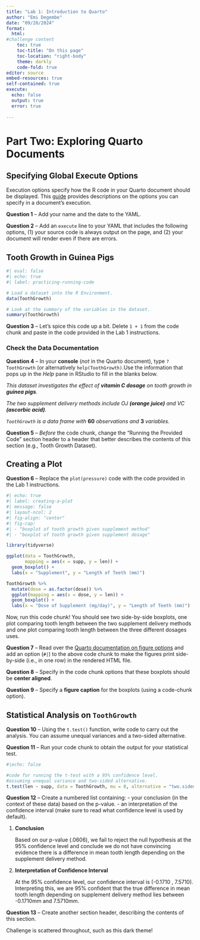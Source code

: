 ```yaml
---
title: "Lab 1: Introduction to Quarto"
author: "Emi Degembe"
date: "09/28/2024"
format: 
  html:
#challenge content
    toc: true
    toc-title: "On this page"
    toc-location: "right-body"
    theme: darkly
    code-fold: true
editor: source
embed-resources: true
self-contained: true
execute: 
  echo: false
  output: true
  error: true
  
---
```


# Part Two: Exploring Quarto Documents

## Specifying Global Execute Options

Execution options specify how the R code in your Quarto document should be displayed. This [guide](https://quarto.org/docs/computations/execution-options.html) provides descriptions on the options you can specify in a document's execution.

**Question 1** -- Add your name and the date to the YAML.

**Question 2** -- Add an `execute` line to your YAML that includes the following options, (1) your source code is always output on the page, and (2) your document will render even if there are errors.

## Tooth Growth in Guinea Pigs

```r
#| eval: false
#| echo: true
#| label: practicing-running-code

# Load a dataset into the R Environment.
data(ToothGrowth)

# Look at the summary of the variables in the dataset.
summary(ToothGrowth)
```

**Question 3** -- Let's spice this code up a bit. Delete `1 + 1` from the code chunk and paste in the code provided in the Lab 1 instructions.

### Check the Data Documentation

**Question 4** -- In your **console** (*not* in the Quarto document), type `?ToothGrowth` (or alternatively `help(ToothGrowth)`.Use the information that pops up in the *Help* pane in RStudio to fill in the blanks below.

*This dataset investigates the effect of* ***vitamin C dosage*** *on tooth growth in **guinea pigs**.*

*The two supplement delivery methods include OJ **(orange juice)*** *and VC* ***(ascorbic acid)**.*

*`ToothGrowth` is a data frame with* **60** *observations and* **3** *variables.*

**Question 5** -- *Before* the code chunk, change the "Running the Provided Code" section header to a header that better describes the contents of this section (e.g., Tooth Growth Dataset).

## Creating a Plot

**Question 6** -- Replace the `plot(pressure)` code with the code provided in the Lab 1 instructions.

```r
#| echo: true
#| label: creating-a-plot
#| message: false
#| layout-ncol: 2
#| fig-align: "center"
#| fig-cap:
#| - "boxplot of tooth growth given supplement method"
#| - "boxplot of tooth growth given supplement dosage"

library(tidyverse)

ggplot(data = ToothGrowth, 
       mapping = aes(x = supp, y = len)) +
  geom_boxplot() +
  labs(x = "Supplement", y = "Length of Teeth (mm)")

ToothGrowth %>% 
  mutate(dose = as.factor(dose)) %>% 
  ggplot(mapping = aes(x = dose, y = len)) +
  geom_boxplot() +
  labs(x = "Dose of Supplement (mg/day)", y = "Length of Teeth (mm)")
```

Now, run this code chunk! You should see two side-by-side boxplots, one plot comparing tooth length between the two supplement delivery methods and one plot comparing tooth length between the three different dosages uses.

**Question 7** -- Read over the [Quarto documentation on figure options](https://quarto.org/docs/authoring/figures.html#computations) and add an option (`#|`) to the above code chunk to make the figures print side-by-side (i.e., in one row) in the rendered HTML file.

**Question 8** -- Specify in the code chunk options that these boxplots should be **center aligned**.

**Question 9** -- Specify a **figure caption** for the boxplots (using a code-chunk option).

## Statistical Analysis on `ToothGrowth`
**Question 10** -- Using the `t.test()` function, write code to carry out the analysis. You can assume unequal variances and a two-sided alternative. 

**Question 11** -- Run your code chunk to obtain the output for your statistical test.

```r
#|echo: false

#code for running the t-test with a 95% confidence level.
#assuming unequal variance and two-sided alternative.
t.test(len ~ supp, data = ToothGrowth, mu = 0, alternative = "two.sided", conf.level = 0.95, var.equal = FALSE)
```

**Question 12** -- Create a numbered list containing: 
- your conclusion (in the context of these data) based on the p-value.
- an interpretation of the confidence interval (make sure to read what confidence level is used by default).

(@) **Conclusion**

    Based on our p-value (.0606), we fail to reject the null hypothesis at the 95% confidence level and conclude we do not have convincing evidence there is a difference in mean tooth length depending on the supplement delivery method. 
    
(@) **Interpretation of Confidence Interval**

    At the 95% confidence level, our confidence interval is (-0.1710 , 7.5710). Interpreting this, we are 95% confident that the true difference in mean tooth length depending on supplement delivery method lies between -0.1710mm and 7.5710mm. 

**Question 13** -- Create another section header, describing the contents of this section. 

Challenge is scattered throughout, such as this dark theme!


